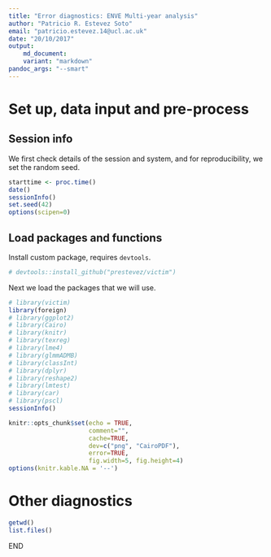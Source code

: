 ```yaml
---
title: "Error diagnostics: ENVE Multi-year analysis"
author: "Patricio R. Estevez Soto"
email: "patricio.estevez.14@ucl.ac.uk"
date: "20/10/2017"
output:
    md_document:
    variant: "markdown"
pandoc_args: "--smart"
---
```


# Set up, data input and pre-process

## Session info

We first check details of the session and system, and for reproducibility, we set the random seed.

```r
starttime <- proc.time()
date()
sessionInfo()
set.seed(42)
options(scipen=0)
```

## Load packages and functions

Install custom package, requires `devtools`.

```r
# devtools::install_github("prestevez/victim")
```

Next we load the packages that we will use.

```r
# library(victim)
library(foreign)
# library(ggplot2)
# library(Cairo)
# library(knitr)
# library(texreg)
# library(lme4)
# library(glmmADMB)
# library(classInt)
# library(dplyr)
# library(reshape2)
# library(lmtest)
# library(car)
# library(pscl)
sessionInfo()
```

```r
knitr::opts_chunk$set(echo = TRUE,
                      comment="",
                      cache=TRUE,
                      dev=c("png", "CairoPDF"),
                      error=TRUE,
                      fig.width=5, fig.height=4)
options(knitr.kable.NA = '--')
```

# Other diagnostics

```r
getwd()
list.files()
```

END
